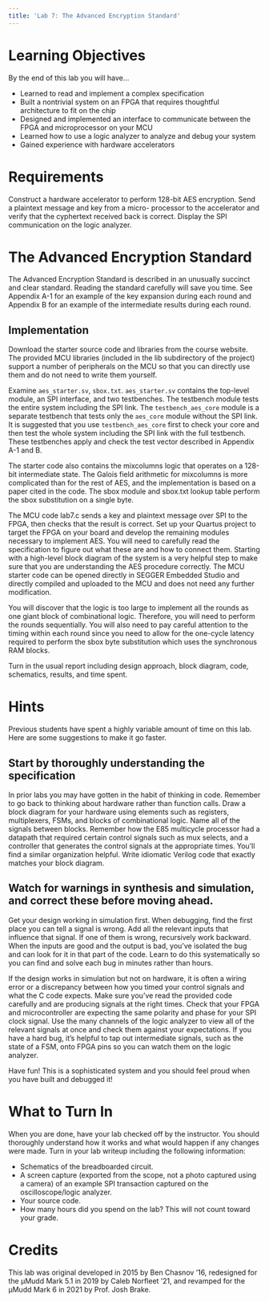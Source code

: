 ```yaml
---
title: 'Lab 7: The Advanced Encryption Standard'
---
```


# Learning Objectives

By the end of this lab you will have...

* Learned to read and implement a complex specification
* Built a nontrivial system on an FPGA that requires thoughtful architecture to fit on the chip
* Designed and implemented an interface to communicate between the FPGA and microprocessor on your MCU
* Learned how to use a logic analyzer to analyze and debug your system
* Gained experience with hardware accelerators


# Requirements

Construct a hardware accelerator to perform 128-bit AES encryption. Send a plaintext message and key from a micro- processor to the accelerator and verify that the cyphertext received back is correct. Display the SPI communication on the logic analyzer.


# The Advanced Encryption Standard

The Advanced Encryption Standard is described in an unusually succinct and clear standard. Reading the standard carefully will save you time. See Appendix A-1 for an example of the key expansion during each round and Appendix B for an example of the intermediate results during each round.


## Implementation

Download the starter source code and libraries from the course website. The provided MCU libraries (included in the lib subdirectory of the project) support a number of peripherals on the MCU so that you can directly use them and do not need to write them yourself.

Examine `aes_starter.sv`, `sbox.txt`.
`aes_starter.sv` contains the top-level module, an SPI interface, and two testbenches.
The testbench module tests the entire system including the SPI link.
The `testbench_aes_core` module is a separate testbench that tests only the `aes_core` module without the SPI link.
It is suggested that you use `testbench_aes_core` first to check your core and then test the whole system including the SPI link with the full testbench. 
These testbenches apply and check the test vector described in Appendix A-1 and B.

The starter code also contains the mixcolumns logic that operates on a 128-bit intermediate state. The Galois field arithmetic for mixcolumns is more complicated than for the rest of AES, and the implementation is based on a paper cited in the code. The sbox module and sbox.txt lookup table perform the sbox substitution on a single byte.

The MCU code lab7.c sends a key and plaintext message over SPI to the FPGA, then checks that the result is correct. Set up your Quartus project to target the FPGA on your board and develop the remaining modules necessary to implement AES. You will need to carefully read the specification to figure out what these are and how to connect them. Starting with a high-level block diagram of the system is a very helpful step to make sure that you are understanding the AES procedure correctly. The MCU starter code can be opened directly in SEGGER Embedded Studio and directly compiled and uploaded to the MCU and does not need any further modification.

You will discover that the logic is too large to implement all the rounds as one giant block of combinational logic. Therefore, you will need to perform the rounds sequentially. You will also need to pay careful attention to the timing within each round since you need to allow for the one-cycle latency required to perform the sbox byte substitution which uses the synchronous RAM blocks.

Turn in the usual report including design approach, block diagram, code, schematics, results, and time spent.


# Hints

Previous students have spent a highly variable amount of time on this lab. Here are some suggestions to make it go faster.


## Start by thoroughly understanding the specification

In prior labs you may have gotten in the habit of thinking in code. Remember to go back to thinking about hardware rather than function calls. Draw a block diagram for your hardware using elements such as registers, multiplexers, FSMs, and blocks of combinational logic. Name all of the signals between blocks. Remember how the E85 multicycle processor had a datapath that required certain control signals such as mux selects, and a controller that generates the control signals at the appropriate times. You’ll find a similar organization helpful. Write idiomatic Verilog code that exactly matches your block diagram.


## Watch for warnings in synthesis and simulation, and correct these before moving ahead.

Get your design working in simulation first. When debugging, find the first place you can tell a signal is wrong. Add all the relevant inputs that influence that signal. If one of them is wrong, recursively work backward. When the inputs are good and the output is bad, you’ve isolated the bug and can look for it in that part of the code. Learn to do this systematically so you can find and solve each bug in minutes rather than hours.

If the design works in simulation but not on hardware, it is often a wiring error or a discrepancy between how you timed your control signals and what the C code expects. Make sure you’ve read the provided code carefully and are producing signals at the right times. Check that your FPGA and microcontroller are expecting the same polarity and phase for your SPI clock signal. Use the many channels of the logic analyzer to view all of the relevant signals at once and check them against your expectations. If you have a hard bug, it’s helpful to tap out intermediate signals, such as the state of a FSM, onto FPGA pins so you can watch them on the logic analyzer.

Have fun! This is a sophisticated system and you should feel proud when you have built and debugged it!


# What to Turn In

When you are done, have your lab checked off by the instructor. You should thoroughly understand how it works and what would happen if any changes were made. Turn in your lab writeup including the following information:

* Schematics of the breadboarded circuit.
* A screen capture (exported from the scope, not a photo captured using a camera) of an example SPI transaction captured on the oscilloscope/logic analyzer.
* Your source code.
* How many hours did you spend on the lab? This will not count toward your grade.


# Credits

This lab was original developed in 2015 by Ben Chasnov ’16, redesigned for the μMudd Mark 5.1 in 2019 by Caleb Norfleet ’21, and revamped for the μMudd Mark 6 in 2021 by Prof. Josh Brake.
